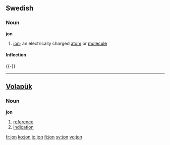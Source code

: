 {{see|Jon}}
==Swedish==

===Noun===
'''jon'''

# {{sv-chemistry}} [[ion]]; an electrically charged [[atom]] or [[molecule]]

====Inflection====
{{sv-noun|gender=Common|jon|jonen|joner|jonerna|jons|jonens|joners|jonernas}}
{{-}}

----

==[[Volapük]]==

===Noun===
'''jon'''

# [[reference]]
# [[indication]]

[[fr:jon]]
[[ko:jon]]
[[io:jon]]
[[fi:jon]]
[[sv:jon]]
[[vo:jon]]